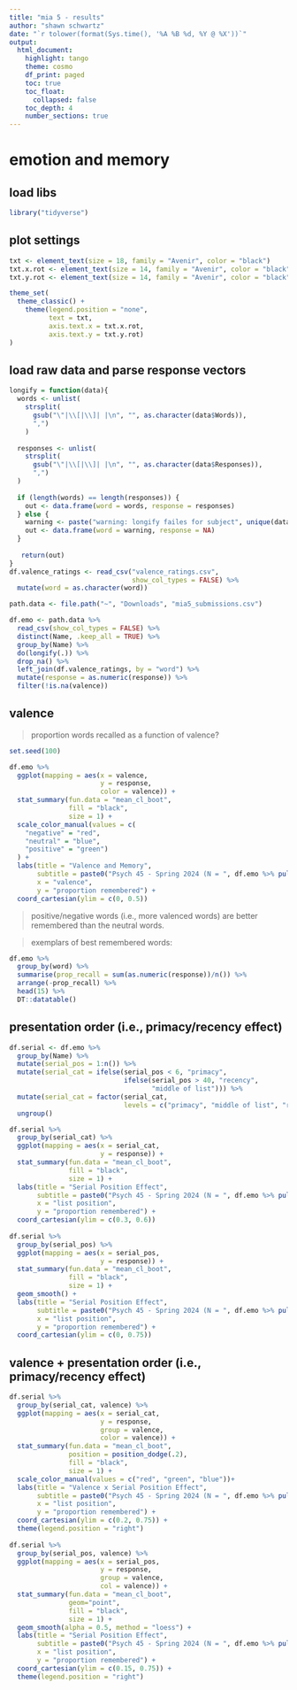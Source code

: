 ```yaml
---
title: "mia 5 - results"
author: "shawn schwartz"
date: "`r tolower(format(Sys.time(), '%A %B %d, %Y @ %X'))`"
output: 
  html_document:
    highlight: tango
    theme: cosmo
    df_print: paged
    toc: true
    toc_float: 
      collapsed: false
    toc_depth: 4
    number_sections: true
---
```


# emotion and memory

## load libs
```r
library("tidyverse")
```

## plot settings
```r
txt <- element_text(size = 18, family = "Avenir", color = "black")
txt.x.rot <- element_text(size = 14, family = "Avenir", color = "black", angle = 45, vjust = 0.5)
txt.y.rot <- element_text(size = 14, family = "Avenir", color = "black", angle = 0)

theme_set(
  theme_classic() +
    theme(legend.position = "none",
          text = txt,
          axis.text.x = txt.x.rot,
          axis.text.y = txt.y.rot)
)
```

## load raw data and parse response vectors
```r
longify = function(data){
  words <- unlist(
    strsplit(
      gsub("\"|\\[|\\]| |\n", "", as.character(data$Words)), 
      ",")
    )
  
  responses <- unlist(
    strsplit(
      gsub("\"|\\[|\\]| |\n", "", as.character(data$Responses)), 
      ",")
  )
  
  if (length(words) == length(responses)) {
    out <- data.frame(word = words, response = responses)
  } else {
    warning <- paste("warning: longify failes for subject", unique(data$Name))
    out <- data.frame(word = warning, response = NA)
  }
  
   return(out)
}
df.valence_ratings <- read_csv("valence_ratings.csv",
                               show_col_types = FALSE) %>% 
  mutate(word = as.character(word))

path.data <- file.path("~", "Downloads", "mia5_submissions.csv")

df.emo <- path.data %>% 
  read_csv(show_col_types = FALSE) %>% 
  distinct(Name, .keep_all = TRUE) %>% 
  group_by(Name) %>% 
  do(longify(.)) %>% 
  drop_na() %>% 
  left_join(df.valence_ratings, by = "word") %>% 
  mutate(response = as.numeric(response)) %>% 
  filter(!is.na(valence))
```

## valence

> proportion words recalled as a function of valence?

```r
set.seed(100)

df.emo %>% 
  ggplot(mapping = aes(x = valence,
                       y = response,
                       color = valence)) +
  stat_summary(fun.data = "mean_cl_boot",
               fill = "black",
               size = 1) +
  scale_color_manual(values = c(
    "negative" = "red", 
    "neutral" = "blue",
    "positive" = "green")
  ) +
  labs(title = "Valence and Memory",
       subtitle = paste0("Psych 45 - Spring 2024 (N = ", df.emo %>% pull(Name) %>% unique %>% length, ")"),
       x = "valence",
       y = "proportion remembered") +
  coord_cartesian(ylim = c(0, 0.5))
```

> positive/negative words (i.e., more valenced words) are better remembered than the neutral words.

> exemplars of best remembered words:

```r
df.emo %>% 
  group_by(word) %>% 
  summarise(prop_recall = sum(as.numeric(response))/n()) %>% 
  arrange(-prop_recall) %>% 
  head(15) %>% 
  DT::datatable()
```

## presentation order (i.e., primacy/recency effect)
```r
df.serial <- df.emo %>% 
  group_by(Name) %>% 
  mutate(serial_pos = 1:n()) %>% 
  mutate(serial_cat = ifelse(serial_pos < 6, "primacy",
                             ifelse(serial_pos > 40, "recency",
                                    "middle of list"))) %>% 
  mutate(serial_cat = factor(serial_cat,
                             levels = c("primacy", "middle of list", "recency"))) %>%
  ungroup()

df.serial %>% 
  group_by(serial_cat) %>% 
  ggplot(mapping = aes(x = serial_cat,
                       y = response)) +
  stat_summary(fun.data = "mean_cl_boot",
               fill = "black",
               size = 1) +
  labs(title = "Serial Position Effect",
       subtitle = paste0("Psych 45 - Spring 2024 (N = ", df.emo %>% pull(Name) %>% unique %>% length, ")"),
       x = "list position",
       y = "proportion remembered") +
  coord_cartesian(ylim = c(0.3, 0.6))
  
df.serial %>% 
  group_by(serial_pos) %>% 
  ggplot(mapping = aes(x = serial_pos,
                       y = response)) +
  stat_summary(fun.data = "mean_cl_boot",
               fill = "black",
               size = 1) +
  geom_smooth() +
  labs(title = "Serial Position Effect",
       subtitle = paste0("Psych 45 - Spring 2024 (N = ", df.emo %>% pull(Name) %>% unique %>% length, ")"),
       x = "list position",
       y = "proportion remembered") +
  coord_cartesian(ylim = c(0, 0.75))
```

## valence + presentation order (i.e., primacy/recency effect)
```r
df.serial %>% 
  group_by(serial_cat, valence) %>% 
  ggplot(mapping = aes(x = serial_cat,
                       y = response,
                       group = valence,
                       color = valence)) +
  stat_summary(fun.data = "mean_cl_boot",
               position = position_dodge(.2),
               fill = "black",
               size = 1) +
  scale_color_manual(values = c("red", "green", "blue"))+
  labs(title = "Valence x Serial Position Effect",
       subtitle = paste0("Psych 45 - Spring 2024 (N = ", df.emo %>% pull(Name) %>% unique %>% length, ")"),
       x = "list position",
       y = "proportion remembered") +
  coord_cartesian(ylim = c(0.2, 0.75)) +
  theme(legend.position = "right")
  
df.serial %>% 
  group_by(serial_pos, valence) %>% 
  ggplot(mapping = aes(x = serial_pos,
                       y = response,
                       group = valence, 
                       col = valence)) +
  stat_summary(fun.data = "mean_cl_boot",
               geom="point",
               fill = "black",
               size = 1) +
  geom_smooth(alpha = 0.5, method = "loess") +
  labs(title = "Serial Position Effect",
       subtitle = paste0("Psych 45 - Spring 2024 (N = ", df.emo %>% pull(Name) %>% unique %>% length, ")"),
       x = "list position",
       y = "proportion remembered") +
  coord_cartesian(ylim = c(0.15, 0.75)) +
  theme(legend.position = "right")
```